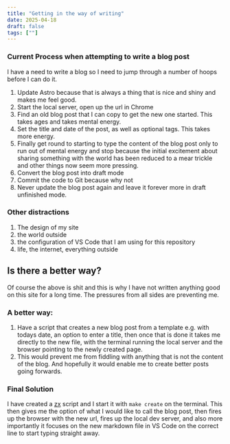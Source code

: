 ```yaml
---
title: "Getting in the way of writing"
date: 2025-04-18
draft: false
tags: [""]
---
```



### Current Process when attempting to write a blog post

I have a need to write a blog so I need to jump through a number of hoops before I can do it.

1. Update Astro because that is always a thing that is nice and shiny and makes me feel good.
2. Start the local server, open up the url in Chrome
3. Find an old blog post that I can copy to get the new one started. This takes ages and takes mental energy.
4. Set the title and date of the post, as well as optional tags. This takes more energy.
5. Finally get round to starting to type the content of the blog post only to run out of mental energy and stop because the initial excitement about sharing something with the world has been reduced to a mear trickle and other things now seem more pressing.
6. Convert the blog post into draft mode
7. Commit the code to Git because why not
8. Never update the blog post again and leave it forever more in draft unfinished mode.

### Other distractions

1. The design of my site
2. the world outside
3. the configuration of VS Code that I am using for this repository
4. life, the internet, everything outside

## Is there a better way?

Of course the above is shit and this is why I have not written anything good on this site for a long time. The pressures from all sides are preventing me.

### A better way:

1. Have a script that creates a new blog post from a template e.g. with todays date, an option to enter a title, then once that is done it takes me directly to the new file, with the terminal running the local server and the browser pointing to the newly created page.
2. This would prevent me from fiddling with anything that is not the content of the blog. And hopefully it would enable me to create better posts going forwards.

### Final Solution
I have created a [zx](https://github.com/google/zx) script and I start it with `make create` on the terminal. This then gives me the option of what I would like to call the blog post, then fires up the browser with the new url, fires up the local dev server, and also more importantly it focuses on the new markdown file in VS Code on the correct line to start typing straight away. 

<Code 
    code={importedCode} 
    lang="javascript" 
    title="script.mjs" 
/>
